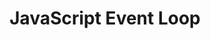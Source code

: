 ---
id: "web_tf_hard_011"
questionType: "TRUE_FALSE"
title: "JavaScript Event Loop"
statement: "The event loop allows JavaScript to handle asynchronous operations non-blockingly."
difficulty: "HARD"
category: "Web Development"
correctAnswer: true
explanation: "The event loop manages asynchronous callbacks without blocking the main thread."
---